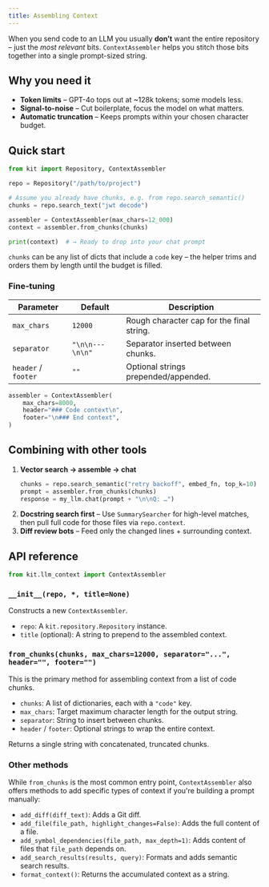 ```yaml
---
title: Assembling Context
---
```


When you send code to an LLM you usually **don’t** want the entire repository –
just the *most relevant* bits.  `ContextAssembler` helps you stitch those bits
together into a single prompt-sized string.

## Why you need it

* **Token limits** – GPT-4o tops out at ~128k tokens; some models less.
* **Signal-to-noise** – Cut boilerplate, focus the model on what matters.
* **Automatic truncation** – Keeps prompts within your chosen character budget.

## Quick start

```python
from kit import Repository, ContextAssembler

repo = Repository("/path/to/project")

# Assume you already have chunks, e.g. from repo.search_semantic()
chunks = repo.search_text("jwt decode")

assembler = ContextAssembler(max_chars=12_000)
context = assembler.from_chunks(chunks)

print(context)  # → Ready to drop into your chat prompt
```

`chunks` can be any list of dicts that include a `code` key – the helper trims
and orders them by length until the budget is filled.

### Fine-tuning

| Parameter | Default | Description |
|-----------|---------|-------------|
| `max_chars` | `12000` | Rough character cap for the final string. |
| `separator` | `"\n\n---\n\n"` | Separator inserted between chunks. |
| `header` / `footer` | `""` | Optional strings prepended/appended. |

```python
assembler = ContextAssembler(
    max_chars=8000,
    header="### Code context\n",
    footer="\n### End context",
)
```

## Combining with other tools

1. **Vector search → assemble → chat**
   ```python
   chunks = repo.search_semantic("retry backoff", embed_fn, top_k=10)
   prompt = assembler.from_chunks(chunks)
   response = my_llm.chat(prompt + "\n\nQ: …")
   ```
2. **Docstring search first** – Use `SummarySearcher` for high-level matches,
   then pull full code for those files via `repo.context`.
3. **Diff review bots** – Feed only the changed lines + surrounding context.

## API reference

```python
from kit.llm_context import ContextAssembler
```

### `__init__(repo, *, title=None)`

Constructs a new `ContextAssembler`.

*   `repo`: A `kit.repository.Repository` instance.
*   `title` (optional): A string to prepend to the assembled context.

### `from_chunks(chunks, max_chars=12000, separator="...", header="", footer="")`

This is the primary method for assembling context from a list of code chunks.

*   `chunks`: A list of dictionaries, each with a `"code"` key.
*   `max_chars`: Target maximum character length for the output string.
*   `separator`: String to insert between chunks.
*   `header` / `footer`: Optional strings to wrap the entire context.

Returns a single string with concatenated, truncated chunks.

### Other methods

While `from_chunks` is the most common entry point, `ContextAssembler` also offers methods to add specific types of context if you're building a prompt manually:

*   `add_diff(diff_text)`: Adds a Git diff.
*   `add_file(file_path, highlight_changes=False)`: Adds the full content of a file.
*   `add_symbol_dependencies(file_path, max_depth=1)`: Adds content of files that `file_path` depends on.
*   `add_search_results(results, query)`: Formats and adds semantic search results.
*   `format_context()`: Returns the accumulated context as a string.
